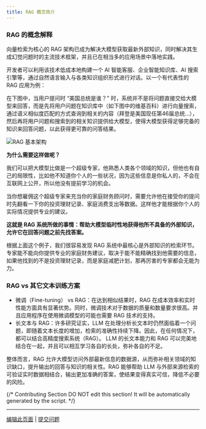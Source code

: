 ```yaml
---
title: RAG 概念简介
---
```


### RAG 的概念解释

向量检索为核心的 RAG 架构已成为解决大模型获取最新外部知识，同时解决其生成幻觉问题时的主流技术框架，并且已在相当多的应用场景中落地实践。

开发者可以利用该技术低成本地构建一个 AI 智能客服、企业智能知识库、AI 搜索引擎等，通过自然语言输入与各类知识组织形式进行对话。以一个有代表性的 RAG 应用为例：

在下图中，当用户提问时 “美国总统是谁？” 时，系统并不是将问题直接交给大模型来回答，而是先将用户问题在知识库中（如下图中的维基百科）进行向量搜索，通过语义相似度匹配的方式查询到相关的内容（拜登是美国现任第46届总统…），然后再将用户问题和搜索到的相关知识提供给大模型，使得大模型获得足够完备的知识来回答问题，以此获得更可靠的问答结果。

![RAG 基本架构](https://assets-docs.dify.ai/dify-enterprise-mintlify/zh_CN/learn-more/extended-reading/retrieval-augment/19b393464a4d0374498144502f024516.png)

**为什么需要这样做呢？**

我们可以把大模型比做是一个超级专家，他熟悉人类各个领域的知识，但他也有自己的局限性，比如他不知道你个人的一些状况，因为这些信息是你私人的，不会在互联网上公开，所以他没有提前学习的机会。

当你想雇佣这个超级专家来充当你的家庭财务顾问时，需要允许他在接受你的提问时先翻看一下你的投资理财记录、家庭消费支出等数据。这样他才能根据你个人的实际情况提供专业的建议。

**这就是 RAG 系统所做的事情：帮助大模型临时性地获得他所不具备的外部知识，允许它在回答问题之前先找答案。**

根据上面这个例子，我们很容易发现 RAG 系统中最核心是外部知识的检索环节。专家能不能向你提供专业的家庭财务建议，取决于能不能精确找到他需要的信息，如果他找到的不是投资理财记录，而是家庭减肥计划，那再厉害的专家都会无能为力。

### RAG vs 其它文本训练方案

* 微调（Fine-tuning） vs RAG：在达到相似结果时，RAG 在成本效率和实时性能方面具有显著优势。同时，微调技术对于数据的质量和数量要求很高。并且应用程序在使用微调模型的可能也需要 RAG 技术的支持。
* 长文本与 RAG：许多研究证实，LLM 在处理分析长文本时仍然面临着一个问题，即随着文本长度的增加，检索的准确性持续下降。因此，在任何情况下，都可以结合高精度搜索系统（RAG）。 LLM 的长文本能力和 RAG 可以完美地结合在一起，并且可以相互学习各自的长处，弥补各自的不足。

整体而言，RAG 允许大模型访问外部最新信息的数据源，从而弥补相关领域的知识缺口，提升输出的回答与知识的相关性。RAG 能够帮助 LLM 与外部来源检索的可验证实时数据相结合，输出更加准确的答案，使结果变得真实可信，降低不必要的风险。

{/*
Contributing Section
DO NOT edit this section!
It will be automatically generated by the script.
*/}

---

[编辑此页面](https://github.com/langgenius/dify-docs/edit/main/zh-hans/learn-more/extended-reading/retrieval-augment/README.mdx) | [提交问题](https://github.com/langgenius/dify-docs/issues/new?template=docs.yml)

